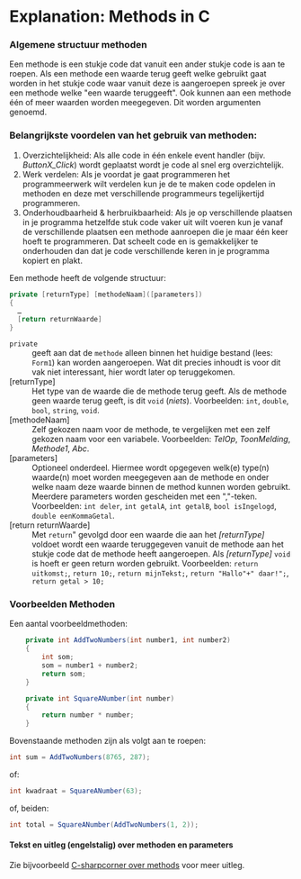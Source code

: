 # Explanation: Methods in C#

### Algemene structuur methoden

Een methode is een stukje code dat vanuit een ander stukje code
is aan te roepen. Als een methode een waarde terug geeft
welke gebruikt gaat worden in het stukje code waar vanuit
deze is aangeroepen spreek je over een methode welke &quot;een waarde teruggeeft&quot;.
Ook kunnen aan een methode één of meer waarden worden meegegeven.
Dit worden argumenten genoemd.

### Belangrijkste voordelen van het gebruik van methoden:

1. Overzichtelijkheid: Als alle code in één enkele event handler (bijv. *ButtonX_Click*) wordt geplaatst wordt je code al snel erg overzichtelijk.
2. Werk verdelen: Als je voordat je gaat programmeren het programmeerwerk wilt verdelen kun je de te maken code opdelen in methoden en deze met verschillende programmeurs tegelijkertijd programmeren.
3. Onderhoudbaarheid &amp; herbruikbaarheid: Als je op verschillende plaatsen in je programma hetzelfde stuk code vaker uit wilt voeren kun je vanaf de verschillende plaatsen een methode aanroepen die je maar één keer hoeft te programmeren.  Dat scheelt code en is gemakkelijker te onderhouden dan dat je code verschillende keren in je programma kopiert en plakt.

Een methode heeft de volgende structuur:
```cs
private [returnType] [methodeNaam]([parameters])
{
  …
  [return returnWaarde]
}
```

<dl><dt>`private`</dt>
<dd>geeft aan dat de `methode` alleen binnen het huidige bestand (lees: `Form1`) kan worden aangeroepen. Wat dit precies inhoudt is voor dit vak niet interessant, hier wordt later op teruggekomen.</dd>
<dt>[returnType]</dt>
<dd>Het type van de waarde die de methode terug geeft. Als de methode geen waarde terug geeft, is dit `void` (*niets*). Voorbeelden: `int`, `double`, `bool`, `string`, `void`.</dd>
<dt>[methodeNaam]</dt>
<dd>Zelf gekozen naam voor de methode, te vergelijken met een zelf gekozen naam voor een variabele.	Voorbeelden: *TelOp*, *ToonMelding*, *Methode1*, *Abc*.</dd>
<dt>[parameters]</dt>
<dd>Optioneel onderdeel. Hiermee wordt opgegeven welk(e) type(n) waarde(n) moet worden meegegeven aan de methode en onder welke naam deze waarde binnen de method kunnen worden gebruikt. Meerdere parameters worden gescheiden met een &quot;,&quot;-teken.	Voorbeelden: `int deler`, `int getalA`, `int getalB`, `bool isIngelogd`, `double eenKommaGetal`.</dd>
<dt>[return returnWaarde]</dt>
<dd>Met `return`&quot; gevolgd door een waarde die aan het *[returnType]* voldoet wordt een waarde teruggegeven vanuit de methode aan het stukje code dat de methode heeft aangeroepen. Als *[returnType]* `void` is hoeft er geen return worden gebruikt. Voorbeelden: `return uitkomst;`, `return 10;`, `return mijnTekst;`, `return "Hallo"+" daar!";`, `return getal > 10;`</dd>
</dl>


### Voorbeelden Methoden

Een aantal voorbeeldmethoden:
```cs
    private int AddTwoNumbers(int number1, int number2)
    {
        int som;
        som = number1 + number2;
        return som;
    }

    private int SquareANumber(int number)
    {
        return number * number;
    }
```

Bovenstaande methoden zijn als volgt aan te roepen:
```cs
int sum = AddTwoNumbers(8765, 287);
```
of:
```cs
int kwadraat = SquareANumber(63);
```
of, beiden:
```cs
int total = SquareANumber(AddTwoNumbers(1, 2));
```

#### Tekst en uitleg (engelstalig) over methoden en parameters

Zie bijvoorbeeld
[C-sharpcorner over methods](http://www.c-sharpcorner.com/UploadFile/myoussef/CSharpMethodsP_111152005003025AM/CSharpMethodsP_1.aspx)
voor meer uitleg.

